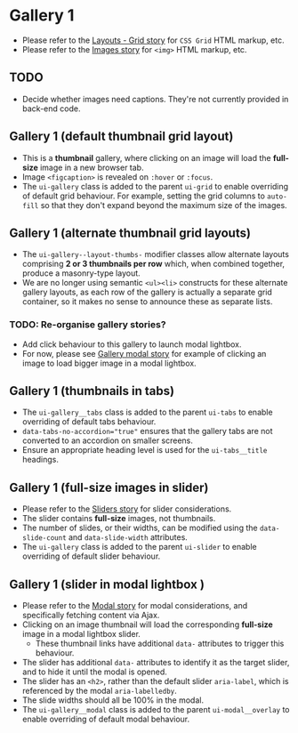 
# Gallery 1
- Please refer to the [Layouts - Grid story](/story/ui-components-layouts-grid--grid) for `CSS Grid` HTML markup, etc.
- Please refer to the [Images story](/story/ui-components-images--responsive-image) for `<img>` HTML markup, etc.

## TODO
- Decide whether images need captions. They're not currently provided in back-end code.

## Gallery 1 (default thumbnail grid layout)
- This is a **thumbnail** gallery, where clicking on an image will load the **full-size** image in a new browser tab.
- Image `<figcaption>` is revealed on `:hover` or `:focus`.
- The `ui-gallery` class is added to the parent `ui-grid` to enable overriding of default grid behaviour. For example, setting the grid columns to `auto-fill` so that they don't expand beyond the maximum size of the images.

<Preview>
    <Story id="ui-components-gallery-gallery1--gallery-1" />
</Preview>

## Gallery 1 (alternate thumbnail grid layouts)
- The `ui-gallery--layout-thumbs-` modifier classes allow alternate layouts comprising **2 or 3 thumbnails per row** which, when combined together, produce a masonry-type layout.
- We are no longer using semantic `<ul><li>` constructs for these alternate gallery layouts, as each row of the gallery is actually a separate grid container, so it makes no sense to announce these as separate lists.

### TODO: Re-organise gallery stories?
- Add click behaviour to this gallery to launch modal lightbox.
- For now, please see [Gallery modal story](/story/ui-components-gallery-gallery1--gallery-1-modal) for example of clicking an image to load bigger image in a modal lightbox.

<Preview>
    <Story id="ui-components-gallery-gallery1--gallery-1-alternate" />
</Preview>

## Gallery 1 (thumbnails in tabs)
- The `ui-gallery__tabs` class is added to the parent `ui-tabs` to enable overriding of default tabs behaviour.
- `data-tabs-no-accordion="true"` ensures that the gallery tabs are not converted to an accordion on smaller screens.
- Ensure an appropriate heading level is used for the `ui-tabs__title` headings.

<Preview>
    <Story id="ui-components-gallery-gallery1--gallery-1-tabs" />
</Preview>

##  Gallery 1 (full-size images in slider)
- Please refer to the [Sliders story](/story/ui-components-slider-or-carousel--slider) for slider considerations.
- The slider contains **full-size** images, not thumbnails.
- The number of slides, or their widths, can be modified using the `data-slide-count` and `data-slide-width` attributes.
- The `ui-gallery` class is added to the parent `ui-slider` to enable overriding of default slider behaviour.

<Preview>
    <Story id="ui-components-gallery-gallery1--gallery-1-slider" />
</Preview>

## Gallery 1 (slider in modal lightbox )
- Please refer to the [Modal story](/story/ui-components-modal--modal-ajax) for modal considerations, and specifically fetching content via Ajax.
- Clicking on an image thumbnail will load the corresponding **full-size** image in a modal lightbox slider.
    - These thumbnail links have additional `data-` attributes to trigger this behaviour.
- The slider has additional `data-` attributes to identify it as the target slider, and to hide it until the modal is opened.
- The slider has an `<h2>`, rather than the default slider `aria-label`, which is referenced by the modal `aria-labelledby`.
- The slide widths should all be 100% in the modal.
- The `ui-gallery__modal` class is added to the parent `ui-modal__overlay` to enable overriding of default modal behaviour.

<Preview>
    <Story id="ui-components-gallery-gallery1--gallery-1-modal" />
</Preview>
